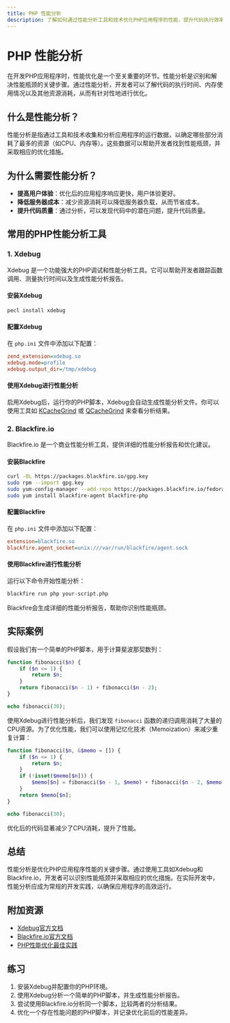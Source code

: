 ```yaml
---
title: PHP 性能分析
description: 了解如何通过性能分析工具和技术优化PHP应用程序的性能，提升代码执行效率。
---
```


# PHP 性能分析

在开发PHP应用程序时，性能优化是一个至关重要的环节。性能分析是识别和解决性能瓶颈的关键步骤。通过性能分析，开发者可以了解代码的执行时间、内存使用情况以及其他资源消耗，从而有针对性地进行优化。

## 什么是性能分析？

性能分析是指通过工具和技术收集和分析应用程序的运行数据，以确定哪些部分消耗了最多的资源（如CPU、内存等）。这些数据可以帮助开发者找到性能瓶颈，并采取相应的优化措施。

## 为什么需要性能分析？

- **提高用户体验**：优化后的应用程序响应更快，用户体验更好。
- **降低服务器成本**：减少资源消耗可以降低服务器负载，从而节省成本。
- **提升代码质量**：通过分析，可以发现代码中的潜在问题，提升代码质量。

## 常用的PHP性能分析工具

### 1. Xdebug

Xdebug 是一个功能强大的PHP调试和性能分析工具。它可以帮助开发者跟踪函数调用、测量执行时间以及生成性能分析报告。

#### 安装Xdebug

```bash
pecl install xdebug
```

#### 配置Xdebug

在 `php.ini` 文件中添加以下配置：

```ini
zend_extension=xdebug.so
xdebug.mode=profile
xdebug.output_dir=/tmp/xdebug
```

#### 使用Xdebug进行性能分析

启用Xdebug后，运行你的PHP脚本，Xdebug会自动生成性能分析文件。你可以使用工具如 [KCacheGrind](https://kcachegrind.github.io/) 或 [QCacheGrind](https://sourceforge.net/projects/qcachegrindwin/) 来查看分析结果。

### 2. Blackfire.io

Blackfire.io 是一个商业性能分析工具，提供详细的性能分析报告和优化建议。

#### 安装Blackfire

```bash
curl -OL https://packages.blackfire.io/gpg.key
sudo rpm --import gpg.key
sudo yum-config-manager --add-repo https://packages.blackfire.io/fedora/blackfire.repo
sudo yum install blackfire-agent blackfire-php
```

#### 配置Blackfire

在 `php.ini` 文件中添加以下配置：

```ini
extension=blackfire.so
blackfire.agent_socket=unix:///var/run/blackfire/agent.sock
```

#### 使用Blackfire进行性能分析

运行以下命令开始性能分析：

```bash
blackfire run php your-script.php
```

Blackfire会生成详细的性能分析报告，帮助你识别性能瓶颈。

## 实际案例

假设我们有一个简单的PHP脚本，用于计算斐波那契数列：

```php
function fibonacci($n) {
    if ($n <= 1) {
        return $n;
    }
    return fibonacci($n - 1) + fibonacci($n - 2);
}

echo fibonacci(30);
```

使用Xdebug进行性能分析后，我们发现 `fibonacci` 函数的递归调用消耗了大量的CPU资源。为了优化性能，我们可以使用记忆化技术（Memoization）来减少重复计算：

```php
function fibonacci($n, &$memo = []) {
    if ($n <= 1) {
        return $n;
    }
    if (!isset($memo[$n])) {
        $memo[$n] = fibonacci($n - 1, $memo) + fibonacci($n - 2, $memo);
    }
    return $memo[$n];
}

echo fibonacci(30);
```

优化后的代码显著减少了CPU消耗，提升了性能。

## 总结

性能分析是优化PHP应用程序性能的关键步骤。通过使用工具如Xdebug和Blackfire.io，开发者可以识别性能瓶颈并采取相应的优化措施。在实际开发中，性能分析应成为常规的开发实践，以确保应用程序的高效运行。

## 附加资源

- [Xdebug官方文档](https://xdebug.org/docs/)
- [Blackfire.io官方文档](https://blackfire.io/docs)
- [PHP性能优化最佳实践](https://www.php.net/manual/en/features.gc.performance-considerations.php)

## 练习

1. 安装Xdebug并配置你的PHP环境。
2. 使用Xdebug分析一个简单的PHP脚本，并生成性能分析报告。
3. 尝试使用Blackfire.io分析同一个脚本，比较两者的分析结果。
4. 优化一个存在性能问题的PHP脚本，并记录优化前后的性能差异。
